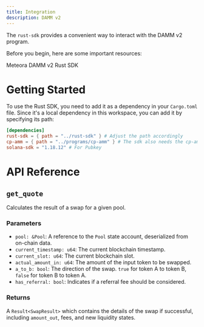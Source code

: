 ```yaml
---
title: Integration
description: DAMM v2
---
```


The `rust-sdk` provides a convenient way to interact with the DAMM v2 program.

Before you begin, here are some important resources:

<CardGroup cols={1}>
  <Card title="Rust SDK" icon="rust" iconType="solid" href="https://github.com/MeteoraAg/damm-v2/tree/main/rust-sdk">
    Meteora DAMM v2 Rust SDK
  </Card>
</CardGroup>

# Getting Started

To use the Rust SDK, you need to add it as a dependency in your `Cargo.toml` file. Since it's a local dependency in this workspace, you can add it by specifying its path:

```toml
[dependencies]
rust-sdk = { path = "../rust-sdk" } # Adjust the path accordingly
cp-amm = { path = "../programs/cp-amm" } # The sdk also needs the cp-amm crate
solana-sdk = "1.18.12" # For Pubkey
```

# API Reference

## `get_quote`

Calculates the result of a swap for a given pool.

### Parameters

- `pool: &Pool`: A reference to the `Pool` state account, deserialized from on-chain data.
- `current_timestamp: u64`: The current blockchain timestamp.
- `current_slot: u64`: The current blockchain slot.
- `actual_amount_in: u64`: The amount of the input token to be swapped.
- `a_to_b: bool`: The direction of the swap. `true` for token A to token B, `false` for token B to token A.
- `has_referral: bool`: Indicates if a referral fee should be considered.

### Returns

A `Result<SwapResult>` which contains the details of the swap if successful, including `amount_out`, fees, and new liquidity states. 